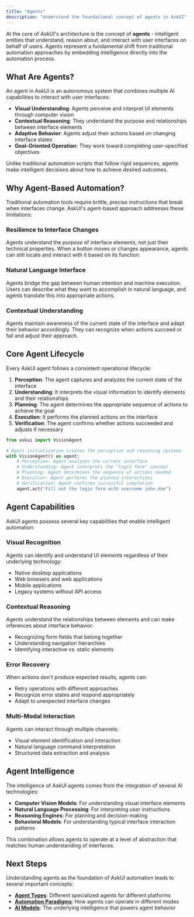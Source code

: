 ```yaml
---
title: "Agents"
description: "Understand the foundational concept of agents in AskUI"
---
```


At the core of AskUI's architecture is the concept of **agents** - intelligent entities that understand, reason about, and interact with user interfaces on behalf of users. Agents represent a fundamental shift from traditional automation approaches by embedding intelligence directly into the automation process.

## What Are Agents?

An agent in AskUI is an autonomous system that combines multiple AI capabilities to interact with user interfaces:

- **Visual Understanding**: Agents perceive and interpret UI elements through computer vision
- **Contextual Reasoning**: They understand the purpose and relationships between interface elements
- **Adaptive Behavior**: Agents adjust their actions based on changing interface states
- **Goal-Oriented Operation**: They work toward completing user-specified objectives

Unlike traditional automation scripts that follow rigid sequences, agents make intelligent decisions about how to achieve desired outcomes.

## Why Agent-Based Automation?

Traditional automation tools require brittle, precise instructions that break when interfaces change. AskUI's agent-based approach addresses these limitations:

### Resilience to Interface Changes
Agents understand the *purpose* of interface elements, not just their technical properties. When a button moves or changes appearance, agents can still locate and interact with it based on its function.

### Natural Language Interface
Agents bridge the gap between human intention and machine execution. Users can describe what they want to accomplish in natural language, and agents translate this into appropriate actions.

### Contextual Understanding
Agents maintain awareness of the current state of the interface and adapt their behavior accordingly. They can recognize when actions succeed or fail and adjust their approach.

## Core Agent Lifecycle

Every AskUI agent follows a consistent operational lifecycle:

1. **Perception**: The agent captures and analyzes the current state of the interface
2. **Understanding**: It interprets the visual information to identify elements and their relationships
3. **Planning**: The agent determines the appropriate sequence of actions to achieve the goal
4. **Execution**: It performs the planned actions on the interface
5. **Verification**: The agent confirms whether actions succeeded and adjusts if necessary

```python
from askui import VisionAgent

# Agent initialization creates the perception and reasoning systems
with VisionAgent() as agent:
    # Perception: Agent analyzes the current interface
    # Understanding: Agent interprets the "login form" concept
    # Planning: Agent determines the sequence of actions needed
    # Execution: Agent performs the planned interactions
    # Verification: Agent confirms successful completion
    agent.act("Fill out the login form with username john.doe")
```

## Agent Capabilities

AskUI agents possess several key capabilities that enable intelligent automation:

### Visual Recognition
Agents can identify and understand UI elements regardless of their underlying technology:
- Native desktop applications
- Web browsers and web applications
- Mobile applications
- Legacy systems without API access

### Contextual Reasoning
Agents understand the relationships between elements and can make inferences about interface behavior:
- Recognizing form fields that belong together
- Understanding navigation hierarchies
- Identifying interactive vs. static elements

### Error Recovery
When actions don't produce expected results, agents can:
- Retry operations with different approaches
- Recognize error states and respond appropriately
- Adapt to unexpected interface changes

### Multi-Modal Interaction
Agents can interact through multiple channels:
- Visual element identification and interaction
- Natural language command interpretation
- Structured data extraction and analysis

## Agent Intelligence

The intelligence of AskUI agents comes from the integration of several AI technologies:

- **Computer Vision Models**: For understanding visual interface elements
- **Natural Language Processing**: For interpreting user instructions
- **Reasoning Engines**: For planning and decision-making
- **Behavioral Models**: For understanding typical interface interaction patterns

This combination allows agents to operate at a level of abstraction that matches human understanding of interfaces.

## Next Steps

Understanding agents as the foundation of AskUI automation leads to several important concepts:

- **[Agent Types](/03-explanation/01-foundations/agent-types)**: Different specialized agents for different platforms
- **[Automation Paradigms](/03-explanation/01-foundations/automation-paradigms)**: How agents can operate in different modes
- **[AI Models](/03-explanation/01-foundations/ai-models)**: The underlying intelligence that powers agent behavior